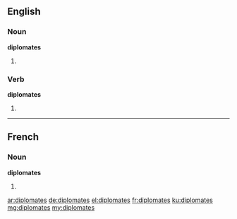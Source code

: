 ==English==

===Noun===
'''diplomates'''

# {{plural of|diplomate}}

===Verb===
'''diplomates'''

# {{en-third-person singular of|diplomate}}

----

==French==

===Noun===
'''diplomates''' {{m|f}}

# {{plural of|diplomate|lang=fr}}

[[ar:diplomates]]
[[de:diplomates]]
[[el:diplomates]]
[[fr:diplomates]]
[[ku:diplomates]]
[[mg:diplomates]]
[[my:diplomates]]